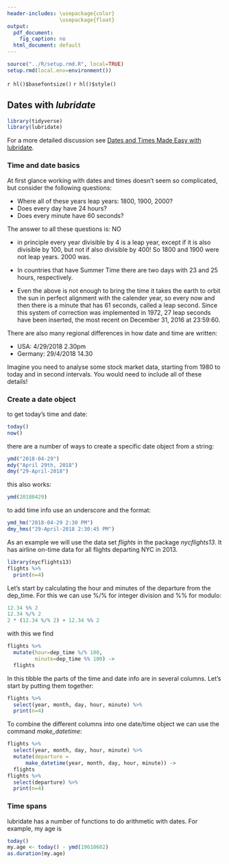 ---
header-includes: \usepackage{color}
                 \usepackage{float}
output:
  pdf_document:
    fig_caption: no
  html_document: default
---

```{r, echo=FALSE, warning=FALSE, message=FALSE}
source("../R/setup.rmd.R", local=TRUE)
setup.rmd(local.env=environment())
```
`r hl()$basefontsize()`
`r hl()$style()`

## Dates with *lubridate*


```{r}
library(tidyverse)
library(lubridate)
```

For a more detailed discussion see [Dates and Times Made Easy with lubridate](https://www.google.com/url?sa=t&rct=j&q=&esrc=s&source=web&cd=6&ved=0ahUKEwjbm6-wvd_aAhUFneAKHRucD6cQFghjMAU&url=https%3A%2F%2Fwww.jstatsoft.org%2Farticle%2Fview%2Fv040i03%2Fv40i03.pdf&usg=AOvVaw1oHgFlV3bI-jAlcLyrugha).

### Time and date basics

At first glance working with dates and times doesn't seem so complicated, but consider the following questions:

-  Where all of these years leap years: 1800, 1900, 2000?  
-  Does every day have 24 hours?  
-  Does every minute have 60 seconds?

The answer to all these questions is: NO

-  in principle every year divisible by 4 is a leap year, except if it is also divisible by 100, but not if also divisible by 400! So 1800 and 1900 were not leap years. 2000 was.

-  In countries that have Summer Time there are two days with 23 and 25 hours, respectively.

-  Even the above is not enough to bring the time it takes the earth to orbit the sun in perfect alignment with the calender year, so every now and then there is a minute that has 61 seconds, called a leap second. Since this system of correction was implemented in 1972, 27 leap seconds have been inserted, the most recent on December 31, 2016 at 23:59:60.

There are also many regional differences in how date and time are written:

-  USA: 4/29/2018 2.30pm  
-  Germany: 29/4/2018 14.30


Imagine you need to analyse some stock market data, starting from 1980 to today and in second intervals. You would need to include all of these details!

### Create a date object

to get today's time and date:

```{r}
today()
now()
```

there are a number of ways to create a specific date object from a string:

```{r}
ymd("2018-04-29")
mdy("April 29th, 2018")
dmy("29-April-2018")
```

this also works:

```{r}
ymd(20180429)
```

to add time info use an underscore and the format:

```{r}
ymd_hm("2018-04-29 2:30 PM")
dmy_hms("29-April-2018 2:30:45 PM")
```

As an example we will use the data set *flights* in the package *nycflights13*. It has airline on-time data for all flights departing NYC in 2013.

```{r}
library(nycflights13)
flights %>% 
  print(n=4)
```

Let's start by calculating the hour and minutes of the departure from the dep_time. For this we can use %/% for integer division and %% for modulo:

```{r}
12.34 %% 2
12.34 %/% 2
2 * (12.34 %/% 2) + 12.34 %% 2
```

with this we find

```{r}
flights %>% 
  mutate(hour=dep_time %/% 100,
         minute=dep_time %% 100) ->
  flights
```

In this tibble the parts of the time and date info are in several columns. Let's start by putting them together:

```{r}
flights %>% 
  select(year, month, day, hour, minute) %>% 
  print(n=4)
```

To combine the different columns into one date/time object we can use the command *make_datetime*:

```{r}
flights %>% 
  select(year, month, day, hour, minute) %>% 
  mutate(departure = 
      make_datetime(year, month, day, hour, minute)) ->
  flights
flights %>% 
  select(departure) %>% 
  print(n=4)
```

### Time spans

lubridate has a number of functions to do arithmetic with dates. For example, my age is

```{r}
today()
my.age <- today() - ymd(19610602)
as.duration(my.age)
```

